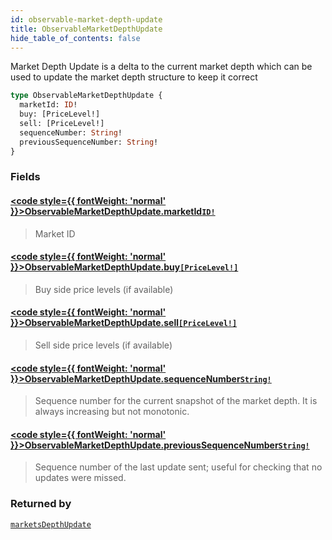 ```yaml
---
id: observable-market-depth-update
title: ObservableMarketDepthUpdate
hide_table_of_contents: false
---
```








Market Depth Update is a delta to the current market depth which can be used to update the
market depth structure to keep it correct

```graphql
type ObservableMarketDepthUpdate {
  marketId: ID!
  buy: [PriceLevel!]
  sell: [PriceLevel!]
  sequenceNumber: String!
  previousSequenceNumber: String!
}
```


### Fields

#### [<code style={{ fontWeight: 'normal' }}>ObservableMarketDepthUpdate.<b>marketId</b></code>](#)<Bullet />[`ID!`](/docs/testnet/graphql/scalars/id) <Badge class="secondary" text="non-null"/> <Badge class="secondary" text="scalar"/>
> Market ID
> 

#### [<code style={{ fontWeight: 'normal' }}>ObservableMarketDepthUpdate.<b>buy</b></code>](#)<Bullet />[`[PriceLevel!]`](/docs/testnet/graphql/objects/price-level) <Badge class="secondary" text="list"/> <Badge class="secondary" text="object"/>
> Buy side price levels (if available)
> 

#### [<code style={{ fontWeight: 'normal' }}>ObservableMarketDepthUpdate.<b>sell</b></code>](#)<Bullet />[`[PriceLevel!]`](/docs/testnet/graphql/objects/price-level) <Badge class="secondary" text="list"/> <Badge class="secondary" text="object"/>
> Sell side price levels (if available)
> 

#### [<code style={{ fontWeight: 'normal' }}>ObservableMarketDepthUpdate.<b>sequenceNumber</b></code>](#)<Bullet />[`String!`](/docs/testnet/graphql/scalars/string) <Badge class="secondary" text="non-null"/> <Badge class="secondary" text="scalar"/>
> Sequence number for the current snapshot of the market depth. It is always increasing but not monotonic.
> 

#### [<code style={{ fontWeight: 'normal' }}>ObservableMarketDepthUpdate.<b>previousSequenceNumber</b></code>](#)<Bullet />[`String!`](/docs/testnet/graphql/scalars/string) <Badge class="secondary" text="non-null"/> <Badge class="secondary" text="scalar"/>
> Sequence number of the last update sent; useful for checking that no updates were missed.
> 



### Returned by

[`marketsDepthUpdate`](/docs/testnet/graphql/subscriptions/markets-depth-update)  <Badge class="secondary" text="subscription"/>



